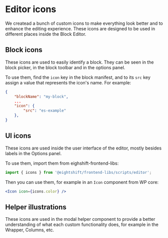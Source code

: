 # Editor icons
We createad a bunch of custom icons to make everything look better and to enhance the editing experience.
These icons are designed to be used in different places inside the Block Editor.

## Block icons
These icons are used to easily identify a block. They can be seen in the block picker, in the block toolbar and in the options panel.

To use them, find the `icon` key in the block manifest, and to its `src` key assign a value that represents the icon's name.
For example:
```json
{
	"blockName": "my-block",
	...
	"icon": {
		"src": "es-example"
	},
}
```

## UI icons
These icons are used inside the user interface of the editor, mostly besides labels in the Options panel.

To use them, import them from eighshift-frontend-libs:
```js
import { icons } from '@eightshift/frontend-libs/scripts/editor';
```

Then you can use them, for example in an `Icon` component from WP core:
```jsx
<Icon icon={icons.color} />
```

## Helper illustrations
These icons are used in the modal helper component to provide a better understanding of what each custom functionality does, for example in the Wrapper, Columns, etc.
